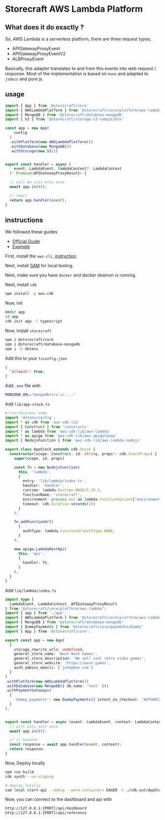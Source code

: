 # **Storecraft** AWS Lambda Platform

## What does it do exactly ?

So, AWS Lambda is a serverless 
platform, there are three request types,
- APIGatewayProxyEvent 
- APIGatewayProxyEventV2 
- ALBProxyEvent

Basically, this adapter translates to and from this events into web request / response.
Most of the implementation is based on `hono` and adapted to `jsdocs` and pure js.


## usage

```ts
import { App } from '@storecraft/core'
import { AWSLambdaPlatform } from '@storecraft/core/platform/aws-lambda';
import { MongoDB } from '@storecraft/database-mongodb'
import { S3 } from '@storecraft/storage-s3-compatible'

const app = new App(
    config
  )
  .withPlatform(new AWSLambdaPlatform())
  .withDatabase(new MongoDB())
  .withStorage(new S3())


export const handler = async (
    event: LambdaEvent, lambdaContext?: LambdaContext
  ): Promise<APIGatewayProxyResult> {

  // will be init only once
  await app.init();

  // react
  return app.handler(event);
}

```

## instructions

We followed these guides
- [Official Guide](https://docs.aws.amazon.com/cdk/v2/guide/hello_world.html#hello_world_prerequisites)
- [Example](https://docs.aws.amazon.com/serverless-application-model/latest/developerguide/serverless-cdk-getting-started.html)

First, install the `aws-cli`, [instruction](https://docs.aws.amazon.com/cli/latest/userguide/getting-started-install.html)

Next, install [SAM](https://docs.aws.amazon.com/serverless-application-model/latest/developerguide/install-sam-cli.html) for local testing.

Next, make sure you have `docker` and docker deamon is running.

Next, install `cdk`

```zsh
npm install -g aws-cdk
```

Now, init

```zsh
mkdir app
cd app
cdk init app -l typescript
```

Now, install `storecraft`
```zsh
npm i @storecraft/core
npm i @storecraft/database-mongodb
npm i -D dotenv
```

Add this to your `tsconfig.json`
```json
{
  "allowJs": true,
}
```

Add `.env` file with
```zsh
MONGODB_URL="mongodb+srv://...."
```

Add `lib/app-stack.ts`

```ts
#!/usr/bin/env node
import 'dotenv/config';
import * as cdk from 'aws-cdk-lib'
import { Construct } from 'constructs'
import * as lambda from 'aws-cdk-lib/aws-lambda'
import * as apigw from 'aws-cdk-lib/aws-apigateway'
import { NodejsFunction } from 'aws-cdk-lib/aws-lambda-nodejs'

export class AppStack extends cdk.Stack {
  constructor(scope: Construct, id: string, props?: cdk.StackProps) {
    super(scope, id, props)

    const fn = new NodejsFunction(
      this, 'lambda', 
      {
        entry: 'lib/lambda/index.ts',
        handler: 'handler',
        runtime: lambda.Runtime.NODEJS_20_X,
        functionName: 'storecraft',
        environment: process.env as lambda.FunctionOptions["environment"],
        timeout: cdk.Duration.seconds(15)
      }
    );

    fn.addFunctionUrl(
      {
        authType: lambda.FunctionUrlAuthType.NONE,
      }
    );

    new apigw.LambdaRestApi(
      this, 'api', 
      {
        handler: fn,
      }
    );
  }
}

```

Add `lib/lambda/index.ts`

```ts
import type { 
  LambdaEvent, LambdaContext, APIGatewayProxyResult 
} from "@storecraft/core/platform/aws-lambda";
import { app } from './app';
import { AWSLambdaPlatform } from '@storecraft/core/platform/aws-lambda'
import { MongoDB } from '@storecraft/database-mongodb'
import { DummyPayments } from '@storecraft/core/payments/dummy'
import { App } from '@storecraft/core';

export const app = new App(
  {
    storage_rewrite_urls: undefined,
    general_store_name: 'Wush Wush Games',
    general_store_description: 'We sell cool retro video games',
    general_store_website: 'https://wush.games',
    auth_admins_emails: ['john@doe.com']
  }
)
.withPlatform(new AWSLambdaPlatform())
.withDatabase(new MongoDB({ db_name: 'test' }))
.withPaymentGateways(
  {
    'dummy_payments': new DummyPayments({ intent_on_checkout: 'AUTHORIZE' }),
  }
);


export const handler = async (event: LambdaEvent, context: LambdaContext): Promise<APIGatewayProxyResult> => {
  // will only init once
  await app.init();

  // // handler
  const response = await app.handler(event, context);
  return response;
}
```

Now, Deploy locally

```zsh
npm run build
cdk synth --no-staging

# deploy locally
sam local start-api --debug --warm-containers EAGER -t ./cdk.out/AppStack.template.json
```

Now, you can connect to the dashboard and api with
```zsh
http://127.0.0.1:{PORT}/api/dashboard
http://127.0.0.1:{PORT}/api/reference
```
